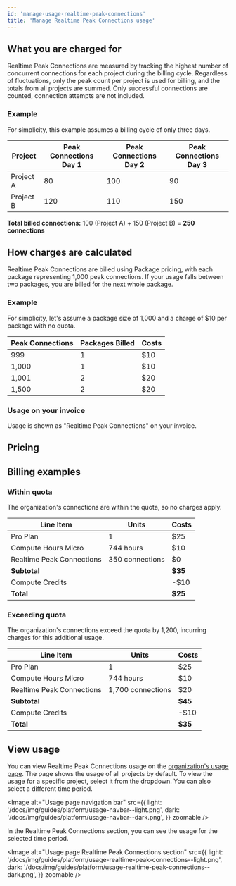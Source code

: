 ```yaml
---
id: 'manage-usage-realtime-peak-connections'
title: 'Manage Realtime Peak Connections usage'
---
```


## What you are charged for

Realtime Peak Connections are measured by tracking the highest number of concurrent connections for each project during the billing cycle. Regardless of fluctuations, only the peak count per project is used for billing, and the totals from all projects are summed. Only successful connections are counted, connection attempts are not included.

### Example

For simplicity, this example assumes a billing cycle of only three days.

| Project   | Peak Connections Day 1 | Peak Connections Day 2 | Peak Connections Day 3 |
| --------- | ---------------------- | ---------------------- | ---------------------- |
| Project A | 80                     | 100                    | 90                     |
| Project B | 120                    | 110                    | 150                    |

**Total billed connections:** 100 (Project A) + 150 (Project B) = **250 connections**

## How charges are calculated

Realtime Peak Connections are billed using Package pricing, with each package representing 1,000 peak connections. If your usage falls between two packages, you are billed for the next whole package.

### Example

For simplicity, let's assume a package size of 1,000 and a charge of $10 per package with no quota.

| Peak Connections | Packages Billed | Costs |
| ---------------- | --------------- | ----- |
| 999              | 1               | $10   |
| 1,000            | 1               | $10   |
| 1,001            | 2               | $20   |
| 1,500            | 2               | $20   |

### Usage on your invoice

Usage is shown as "Realtime Peak Connections" on your invoice.

## Pricing

<PricingRealtimeConnections />

## Billing examples

### Within quota

The organization's connections are within the quota, so no charges apply.

| Line Item                 | Units           | Costs   |
| ------------------------- | --------------- | ------- |
| Pro Plan                  | 1               | $25     |
| Compute Hours Micro       | 744 hours       | $10     |
| Realtime Peak Connections | 350 connections | $0      |
| **Subtotal**              |                 | **$35** |
| Compute Credits           |                 | -$10    |
| **Total**                 |                 | **$25** |

### Exceeding quota

The organization's connections exceed the quota by 1,200, incurring charges for this additional usage.

| Line Item                 | Units             | Costs   |
| ------------------------- | ----------------- | ------- |
| Pro Plan                  | 1                 | $25     |
| Compute Hours Micro       | 744 hours         | $10     |
| Realtime Peak Connections | 1,700 connections | $20     |
| **Subtotal**              |                   | **$45** |
| Compute Credits           |                   | -$10    |
| **Total**                 |                   | **$35** |

## View usage

You can view Realtime Peak Connections usage on the [organization's usage page](https://supabase.com/dashboard/org/_/usage). The page shows the usage of all projects by default. To view the usage for a specific project, select it from the dropdown. You can also select a different time period.

<Image
  alt="Usage page navigation bar"
  src={{
    light: '/docs/img/guides/platform/usage-navbar--light.png',
    dark: '/docs/img/guides/platform/usage-navbar--dark.png',
  }}
  zoomable
/>

In the Realtime Peak Connections section, you can see the usage for the selected time period.

<Image
  alt="Usage page Realtime Peak Connections section"
  src={{
    light: '/docs/img/guides/platform/usage-realtime-peak-connections--light.png',
    dark: '/docs/img/guides/platform/usage-realtime-peak-connections--dark.png',
  }}
  zoomable
/>
